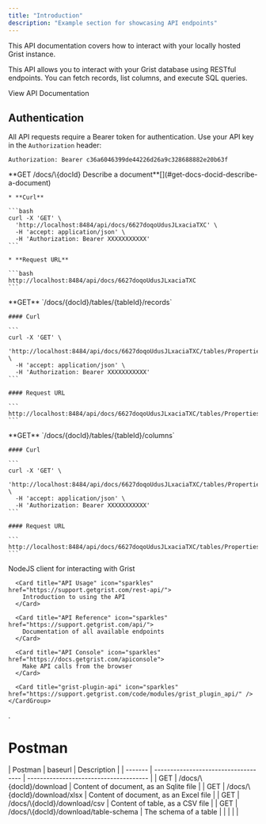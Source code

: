 ```yaml
---
title: "Introduction"
description: "Example section for showcasing API endpoints"
---
```


<Note>
  This API documentation covers how to interact with your locally hosted Grist instance.
</Note>

This API allows you to interact with your Grist database using RESTful endpoints. You can fetch records, list columns, and execute SQL queries.

<Card title="Grist API Reference" icon="database" href="https://github.com/your-repo/grist-api-docs">
  View API Documentation
</Card>

## Authentication

All API requests require a Bearer token for authentication. Use your API key in the `Authorization` header:

```http
Authorization: Bearer c36a6046399de44226d26a9c328688882e20b63f
```

<AccordionGroup>
  <Accordion title="API Console" defaultOpen={false}>
    **GET /docs/\{docId} Describe a document**[](#get-docs-docid-describe-a-document)

    * **Curl**

    ```bash
    curl -X 'GET' \
      'http://localhost:8484/api/docs/6627doqoUdusJLxaciaTXC' \
      -H 'accept: application/json' \
      -H 'Authorization: Bearer XXXXXXXXXXX'
    ```

    * **Request URL**

    ```bash
    http://localhost:8484/api/docs/6627doqoUdusJLxaciaTXC
    ```
  </Accordion>

  <Accordion title="Fetch records from a table" defaultOpen={false}>
    **GET** `/docs/{docId}/tables/{tableId}/records`

    #### Curl

    ```
    curl -X 'GET' \
      'http://localhost:8484/api/docs/6627doqoUdusJLxaciaTXC/tables/Properties_/records' \
      -H 'accept: application/json' \
      -H 'Authorization: Bearer XXXXXXXXXXX'
    ```

    #### Request URL

    ```
    http://localhost:8484/api/docs/6627doqoUdusJLxaciaTXC/tables/Properties_/records
    ```
  </Accordion>

  <Accordion title="List columns in a table" defaultOpen={false}>
    **GET**  `/docs/{docId}/tables/{tableId}/columns`

    #### Curl

    ```
    curl -X 'GET' \
      'http://localhost:8484/api/docs/6627doqoUdusJLxaciaTXC/tables/Properties_/columns' \
      -H 'accept: application/json' \
      -H 'Authorization: Bearer XXXXXXXXXXX'
    ```

    #### Request URL

    ```
    http://localhost:8484/api/docs/6627doqoUdusJLxaciaTXC/tables/Properties_/columns
    ```
  </Accordion>

  <Accordion title="Resources" defaultOpen={false} icon="link">
    <CardGroup cols={3}>
      <Card title="Github" icon="github" href="https://github.com/gristlabs/grist-api">
        NodeJS client for interacting with Grist
      </Card>

      <Card title="API Usage" icon="sparkles" href="https://support.getgrist.com/rest-api/">
        Introduction to using the API
      </Card>

      <Card title="API Reference" icon="sparkles" href="https://support.getgrist.com/api/">
        Documentation of all available endpoints
      </Card>

      <Card title="API Console" icon="sparkles" href="https://docs.getgrist.com/apiconsole">
        Make API calls from the browser
      </Card>

      <Card title="grist-plugin-api" icon="sparkles" href="https://support.getgrist.com/code/modules/grist_plugin_api/" />
    </CardGroup>
  </Accordion>
</AccordionGroup>





.

# Postman

<Tabs>
  <Tab title="Document/Tables">
    | Postman | baseurl                              | Description                            |
    | ------- | ------------------------------------ | -------------------------------------- |
    | GET     | /docs/\{docId}/download              | Content of document, as an Sqlite file |
    | GET     | /docs/\{docId}/download/xlsx         | Content of document, as an Excel file  |
    | GET     | /docs/\{docId}/download/csv          | Content of table, as a CSV file        |
    | GET     | /docs/\{docId}/download/table-schema | The schema of a table                  |
    |         |                                      |                                        |
  </Tab>

  <Tab title="Tab 2" />
</Tabs>

#